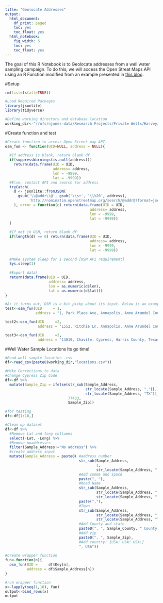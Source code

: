 ```yaml
---
title: "Geolocate Addresses"
output:
  html_document:
    df_print: paged
    toc: yes
    toc_float: yes
  html_notebook:
    fig_width: 6
    toc: yes
    toc_float: yes
---
```

The goal of this R Notebook is to Geolocate addresses from a well water sampling campaign. To do this, we will access the Open Streat Maps API using an R Function modified from an example presented in [this blog](https://datascienceplus.com/osm-nominatim-with-r-getting-locations-geo-coordinates-by-its-address/).

#Setup
```r

rm(list=ls(all=TRUE))

#Load Required Packages
library(jsonlite)
library(tidyverse)

#Define working directory and database location
working_dir<-"//nfs/njones-data/Research Projects/Private Wells/Harvey/flow_analysis/"
```

#Create function and test 
```r
#Create function to access Open Street map API.
osm_fun <- function(UID=NULL, address = NULL){
  
  #If address is blank, return blank df
  if(suppressWarnings(is.null(address)))
    return(data.frame(UID = UID,
                      address= address,
                      lon = -9999, 
                      lat = -9999))
  #Else, contact API and search for address
  tryCatch(
    d <- jsonlite::fromJSON( 
      gsub('\\@addr\\@', gsub('\\s+', '\\%20', address), 
           'http://nominatim.openstreetmap.org/search/@addr@?format=json&addressdetails=0&limit=1')
    ), error = function(c) return(data.frame(UID = UID,
                                       address= address,
                                       lon = -9999, 
                                       lat = -9999))
  )
  
  #If not in OSM, return blank df
  if(length(d) == 0) return(data.frame(UID = UID,
                                       address= address,
                                       lon = -9999, 
                                       lat = -9999))
  
  #Make system sleep for 1 second [OSM API requirement]
  Sys.sleep(1)
  
  #Export data!
  return(data.frame(UID = UID,
                    address= address,
                    lon = as.numeric(d$lon), 
                    lat = as.numeric(d$lat)))
}

#As it turns out, OSM is a bit picky about its input. Below is an example. 
test<-osm_fun(UID     = 1,
              address = "1, Park Place Ave, Annapolis, Anne Arundel County, MD, 21401, USA")

test2<-osm_fun(UID     =2, 
               address = "1552, Ritchie Ln, Annapolis, Anne Arundel County, MD, 21401, USA")

test3<-osm_fun(UID     =3, 
               address = "13019, Chavile, Cypress, Harris County, Texas, USA")


```
#Well Water Sample Locations
Its go time!

```r
#Read well sample location .csv
df<-read_csv(paste0(working_dir,"locations.csv"))

#Make Corrections to data
#Change Cypress Zip Code
df<-df %>%
  mutate(Sample_Zip = ifelse(str_sub(Sample_Address,
                                     str_locate(Sample_Address, ",")[,1]+2,
                                     str_locate(Sample_Address, "TX")[,1]-3) == "Cypress", 
                             77433,
                             Sample_Zip))

#for testing
df<-df[1:10,]

#Clean up dataset
df<-df %>% 
  #Remove Lat and long collumns
  select(-Lat, -Long) %>%
  #Remove noaddresses
  filter(Sample_Address!="No address") %>%
  #create address input
  mutate(Sample_Address = paste0( #address number
                                  str_sub(Sample_Address,
                                          1,
                                          str_locate(Sample_Address, " ")[,1]-1),
                                  #Add comma and space
                                  paste(", "),
                                  #Road Name
                                  str_sub(Sample_Address,
                                          str_locate(Sample_Address, " ")[,1]+1,
                                          str_locate(Sample_Address, ",")[,1]-1),
                                  paste(","),
                                  #Town
                                  str_sub(Sample_Address,
                                          str_locate(Sample_Address, ",")[,1]+1,
                                          str_locate(Sample_Address, "TX")[,1]-3),
                                  #Add County and state
                                  paste0(", ", Sample_County, " County, Texas"), 
                                  #Add zip
                                  paste0(", ", Sample_Zip),
                                  #Add country! [USA! USA! USA!]
                                  ", USA"))
  
#Create wrapper function
fun<-function(n){
  osm_fun(UID =     df$Key[n],
          address = df$Sample_Address[n])
}

#run wrapper function
x<-lapply(seq(1,10), fun)
output<-bind_rows(x)
output

```

